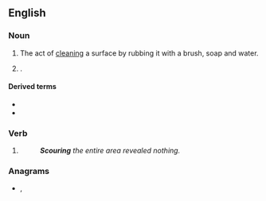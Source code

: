 ==English==

===Noun===
{{en-noun}}

# The act of [[clean]]ing a surface by rubbing it with a brush, soap and water.
# {{lb|en|of livestock}} {{l|en|diarrhea|Diarrhea}}.

====Derived terms====
* {{l|en|scouring pad}}
* {{l|en|scouring brush}}

===Verb===
{{head|en|present participle}}

# {{present participle of|scour|lang=en|nocat=1}}
#: '''''Scouring''' the entire area revealed nothing.''

===Anagrams===
* {{l|en|coursing}}, {{l|en|sourcing}}
